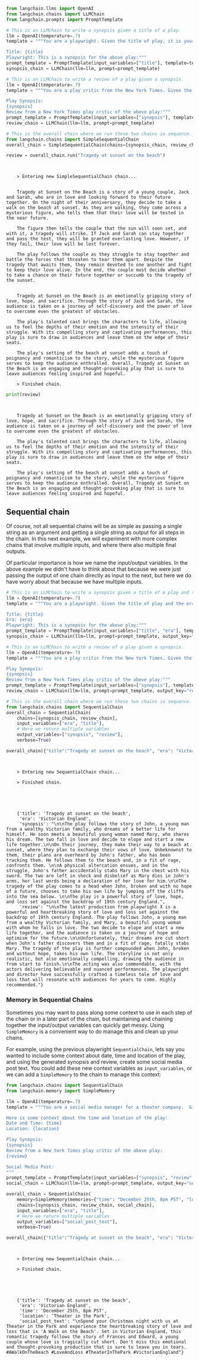 ```python
from langchain.llms import OpenAI
from langchain.chains import LLMChain
from langchain.prompts import PromptTemplate
```


```python
# This is an LLMChain to write a synopsis given a title of a play.
llm = OpenAI(temperature=.7)
template = """You are a playwright. Given the title of play, it is your job to write a synopsis for that title.

Title: {title}
Playwright: This is a synopsis for the above play:"""
prompt_template = PromptTemplate(input_variables=["title"], template=template)
synopsis_chain = LLMChain(llm=llm, prompt=prompt_template)
```


```python
# This is an LLMChain to write a review of a play given a synopsis.
llm = OpenAI(temperature=.7)
template = """You are a play critic from the New York Times. Given the synopsis of play, it is your job to write a review for that play.

Play Synopsis:
{synopsis}
Review from a New York Times play critic of the above play:"""
prompt_template = PromptTemplate(input_variables=["synopsis"], template=template)
review_chain = LLMChain(llm=llm, prompt=prompt_template)
```


```python
# This is the overall chain where we run these two chains in sequence.
from langchain.chains import SimpleSequentialChain
overall_chain = SimpleSequentialChain(chains=[synopsis_chain, review_chain], verbose=True)
```


```python
review = overall_chain.run("Tragedy at sunset on the beach")
```

<CodeOutputBlock lang="python">

```
    
    
    > Entering new SimpleSequentialChain chain...
    
    
    Tragedy at Sunset on the Beach is a story of a young couple, Jack and Sarah, who are in love and looking forward to their future together. On the night of their anniversary, they decide to take a walk on the beach at sunset. As they are walking, they come across a mysterious figure, who tells them that their love will be tested in the near future. 
    
    The figure then tells the couple that the sun will soon set, and with it, a tragedy will strike. If Jack and Sarah can stay together and pass the test, they will be granted everlasting love. However, if they fail, their love will be lost forever.
    
    The play follows the couple as they struggle to stay together and battle the forces that threaten to tear them apart. Despite the tragedy that awaits them, they remain devoted to one another and fight to keep their love alive. In the end, the couple must decide whether to take a chance on their future together or succumb to the tragedy of the sunset.
    
    
    Tragedy at Sunset on the Beach is an emotionally gripping story of love, hope, and sacrifice. Through the story of Jack and Sarah, the audience is taken on a journey of self-discovery and the power of love to overcome even the greatest of obstacles. 
    
    The play's talented cast brings the characters to life, allowing us to feel the depths of their emotion and the intensity of their struggle. With its compelling story and captivating performances, this play is sure to draw in audiences and leave them on the edge of their seats. 
    
    The play's setting of the beach at sunset adds a touch of poignancy and romanticism to the story, while the mysterious figure serves to keep the audience enthralled. Overall, Tragedy at Sunset on the Beach is an engaging and thought-provoking play that is sure to leave audiences feeling inspired and hopeful.
    
    > Finished chain.
```

</CodeOutputBlock>


```python
print(review)
```

<CodeOutputBlock lang="python">

```
    
    
    Tragedy at Sunset on the Beach is an emotionally gripping story of love, hope, and sacrifice. Through the story of Jack and Sarah, the audience is taken on a journey of self-discovery and the power of love to overcome even the greatest of obstacles. 
    
    The play's talented cast brings the characters to life, allowing us to feel the depths of their emotion and the intensity of their struggle. With its compelling story and captivating performances, this play is sure to draw in audiences and leave them on the edge of their seats. 
    
    The play's setting of the beach at sunset adds a touch of poignancy and romanticism to the story, while the mysterious figure serves to keep the audience enthralled. Overall, Tragedy at Sunset on the Beach is an engaging and thought-provoking play that is sure to leave audiences feeling inspired and hopeful.
```

</CodeOutputBlock>

## Sequential chain
Of course, not all sequential chains will be as simple as passing a single string as an argument and getting a single string as output for all steps in the chain. In this next example, we will experiment with more complex chains that involve multiple inputs, and where there also multiple final outputs. 

Of particular importance is how we name the input/output variables. In the above example we didn't have to think about that because we were just passing the output of one chain directly as input to the next, but here we do have worry about that because we have multiple inputs.


```python
# This is an LLMChain to write a synopsis given a title of a play and the era it is set in.
llm = OpenAI(temperature=.7)
template = """You are a playwright. Given the title of play and the era it is set in, it is your job to write a synopsis for that title.

Title: {title}
Era: {era}
Playwright: This is a synopsis for the above play:"""
prompt_template = PromptTemplate(input_variables=["title", "era"], template=template)
synopsis_chain = LLMChain(llm=llm, prompt=prompt_template, output_key="synopsis")
```


```python
# This is an LLMChain to write a review of a play given a synopsis.
llm = OpenAI(temperature=.7)
template = """You are a play critic from the New York Times. Given the synopsis of play, it is your job to write a review for that play.

Play Synopsis:
{synopsis}
Review from a New York Times play critic of the above play:"""
prompt_template = PromptTemplate(input_variables=["synopsis"], template=template)
review_chain = LLMChain(llm=llm, prompt=prompt_template, output_key="review")
```


```python
# This is the overall chain where we run these two chains in sequence.
from langchain.chains import SequentialChain
overall_chain = SequentialChain(
    chains=[synopsis_chain, review_chain],
    input_variables=["era", "title"],
    # Here we return multiple variables
    output_variables=["synopsis", "review"],
    verbose=True)
```


```python
overall_chain({"title":"Tragedy at sunset on the beach", "era": "Victorian England"})
```

<CodeOutputBlock lang="python">

```
    
    
    > Entering new SequentialChain chain...
    
    > Finished chain.





    {'title': 'Tragedy at sunset on the beach',
     'era': 'Victorian England',
     'synopsis': "\n\nThe play follows the story of John, a young man from a wealthy Victorian family, who dreams of a better life for himself. He soon meets a beautiful young woman named Mary, who shares his dream. The two fall in love and decide to elope and start a new life together.\n\nOn their journey, they make their way to a beach at sunset, where they plan to exchange their vows of love. Unbeknownst to them, their plans are overheard by John's father, who has been tracking them. He follows them to the beach and, in a fit of rage, confronts them. \n\nA physical altercation ensues, and in the struggle, John's father accidentally stabs Mary in the chest with his sword. The two are left in shock and disbelief as Mary dies in John's arms, her last words being a declaration of her love for him.\n\nThe tragedy of the play comes to a head when John, broken and with no hope of a future, chooses to take his own life by jumping off the cliffs into the sea below. \n\nThe play is a powerful story of love, hope, and loss set against the backdrop of 19th century England.",
     'review': "\n\nThe latest production from playwright X is a powerful and heartbreaking story of love and loss set against the backdrop of 19th century England. The play follows John, a young man from a wealthy Victorian family, and Mary, a beautiful young woman with whom he falls in love. The two decide to elope and start a new life together, and the audience is taken on a journey of hope and optimism for the future.\n\nUnfortunately, their dreams are cut short when John's father discovers them and in a fit of rage, fatally stabs Mary. The tragedy of the play is further compounded when John, broken and without hope, takes his own life. The storyline is not only realistic, but also emotionally compelling, drawing the audience in from start to finish.\n\nThe acting was also commendable, with the actors delivering believable and nuanced performances. The playwright and director have successfully crafted a timeless tale of love and loss that will resonate with audiences for years to come. Highly recommended."}
```

</CodeOutputBlock>

### Memory in Sequential Chains
Sometimes you may want to pass along some context to use in each step of the chain or in a later part of the chain, but maintaining and chaining together the input/output variables can quickly get messy.  Using `SimpleMemory` is a convenient way to do manage this and clean up your chains.

For example, using the previous playwright `SequentialChain`, lets say you wanted to include some context about date, time and location of the play, and using the generated synopsis and review, create some social media post text.  You could add these new context variables as `input_variables`, or we can add a `SimpleMemory` to the chain to manage this context:




```python
from langchain.chains import SequentialChain
from langchain.memory import SimpleMemory

llm = OpenAI(temperature=.7)
template = """You are a social media manager for a theater company.  Given the title of play, the era it is set in, the date,time and location, the synopsis of the play, and the review of the play, it is your job to write a social media post for that play.

Here is some context about the time and location of the play:
Date and Time: {time}
Location: {location}

Play Synopsis:
{synopsis}
Review from a New York Times play critic of the above play:
{review}

Social Media Post:
"""
prompt_template = PromptTemplate(input_variables=["synopsis", "review", "time", "location"], template=template)
social_chain = LLMChain(llm=llm, prompt=prompt_template, output_key="social_post_text")

overall_chain = SequentialChain(
    memory=SimpleMemory(memories={"time": "December 25th, 8pm PST", "location": "Theater in the Park"}),
    chains=[synopsis_chain, review_chain, social_chain],
    input_variables=["era", "title"],
    # Here we return multiple variables
    output_variables=["social_post_text"],
    verbose=True)

overall_chain({"title":"Tragedy at sunset on the beach", "era": "Victorian England"})
```

<CodeOutputBlock lang="python">

```
    
    
    > Entering new SequentialChain chain...
    
    > Finished chain.





    {'title': 'Tragedy at sunset on the beach',
     'era': 'Victorian England',
     'time': 'December 25th, 8pm PST',
     'location': 'Theater in the Park',
     'social_post_text': "\nSpend your Christmas night with us at Theater in the Park and experience the heartbreaking story of love and loss that is 'A Walk on the Beach'. Set in Victorian England, this romantic tragedy follows the story of Frances and Edward, a young couple whose love is tragically cut short. Don't miss this emotional and thought-provoking production that is sure to leave you in tears. #AWalkOnTheBeach #LoveAndLoss #TheaterInThePark #VictorianEngland"}
```

</CodeOutputBlock>
